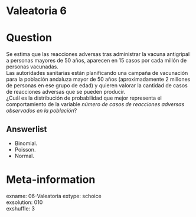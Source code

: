 # Valeatoria 6

Question
========

Se estima que las reacciones adversas tras administrar la vacuna antigripal a personas mayores de 50 años, aparecen en 15 casos por cada millón de personas vacunadas.  
Las autoridades sanitarias están planificando una campaña de vacunación para la población andaluza mayor de 50 años (aproximadamente 2 millones de personas en ese grupo de edad) y quieren valorar la cantidad de casos de reacciones adversas que se pueden producir.  
¿Cuál es la distribución de probabilidad que mejor representa el comportamiento de la variable *número de casos de reacciones adversas observados en la población*?

Answerlist
----------
* Binomial.  
* Poisson.  
* Normal.  


Meta-information
================
exname: 06-Valeatoria
extype: schoice  
exsolution: 010  
exshuffle: 3  

